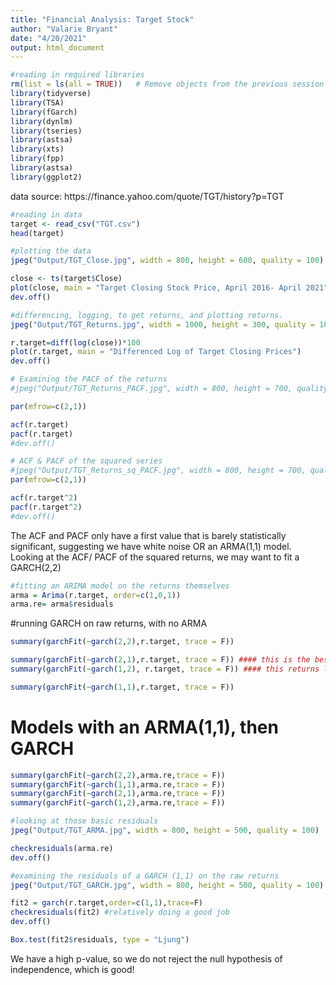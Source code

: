 ```yaml
---
title: "Financial Analysis: Target Stock"
author: "Valarie Bryant"
date: "4/20/2021"
output: html_document
---
```

```r
#reading in required libraries
rm(list = ls(all = TRUE))   # Remove objects from the previous session
library(tidyverse)
library(TSA)
library(fGarch) 
library(dynlm)
library(tseries)
library(astsa) 
library(xts)
library(fpp)
library(astsa)
library(ggplot2)
```

data source: 
https://finance.yahoo.com/quote/TGT/history?p=TGT 

```r
#reading in data
target <- read_csv("TGT.csv")
head(target)
```


```r
#plotting the data
jpeg("Output/TGT_Close.jpg", width = 800, height = 600, quality = 100)

close <- ts(target$Close)
plot(close, main = "Target Closing Stock Price, April 2016- April 2021")
dev.off()
```


```r
#differencing, logging, to get returns, and plotting returns.
jpeg("Output/TGT_Returns.jpg", width = 1000, height = 300, quality = 100)

r.target=diff(log(close))*100
plot(r.target, main = "Differenced Log of Target Closing Prices")
dev.off()
```


```r
# Examining the PACF of the returns
#jpeg("Output/TGT_Returns_PACF.jpg", width = 800, height = 700, quality = 100)

par(mfrow=c(2,1))

acf(r.target)
pacf(r.target)
#dev.off()
```


```r
# ACF & PACF of the squared series
#jpeg("Output/TGT_Returns_sq_PACF.jpg", width = 800, height = 700, quality = 100)
par(mfrow=c(2,1))

acf(r.target^2)
pacf(r.target^2)
#dev.off()
```
The ACF and PACF only have a first value that is barely statistically significant, suggesting we have white noise OR an ARMA(1,1) model.
Looking at the ACF/ PACF of the squared returns, we may want to fit a GARCH(2,2)


```r
#fitting an ARIMA model on the returns themselves
arma = Arima(r.target, order=c(1,0,1)) 
arma.re= arma$residuals
```


#running GARCH on raw returns, with no ARMA
```r
summary(garchFit(~garch(2,2),r.target, trace = F))

summary(garchFit(~garch(2,1),r.target, trace = F)) #### this is the best, based on AIC/BIC
summary(garchFit(~garch(1,2), r.target, trace = F)) #### this returns lots of NA values, no standard errors?

summary(garchFit(~garch(1,1),r.target, trace = F))

```


# Models with an ARMA(1,1), then GARCH
```r
summary(garchFit(~garch(2,2),arma.re,trace = F))
summary(garchFit(~garch(1,1),arma.re,trace = F))
summary(garchFit(~garch(2,1),arma.re,trace = F))
summary(garchFit(~garch(1,2),arma.re,trace = F))
```


```r
#looking at those basic residuals
jpeg("Output/TGT_ARMA.jpg", width = 800, height = 500, quality = 100)

checkresiduals(arma.re)
dev.off()
```



```r
#examining the residuals of a GARCH (1,1) on the raw returns
jpeg("Output/TGT_GARCH.jpg", width = 800, height = 500, quality = 100)

fit2 = garch(r.target,order=c(1,1),trace=F)
checkresiduals(fit2) #relatively doing a good job
dev.off()

```


```r
Box.test(fit2$residuals, type = "Ljung")
```
 We have a high p-value, so we do not reject the null hypothesis of independence, which is good!
